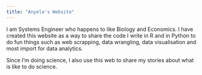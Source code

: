```yaml
---
title: "Anyela's Website"
---
```


I am Systems Engineer who happens to like Biology and Economics. I have created this website as a way to share the code I write in R and in Python to do fun things such as web scrapping, data wrangling, data visualisation and most import for data analytics.

Since I'm doing science, I also use this web to share my stories about what is like to do science.